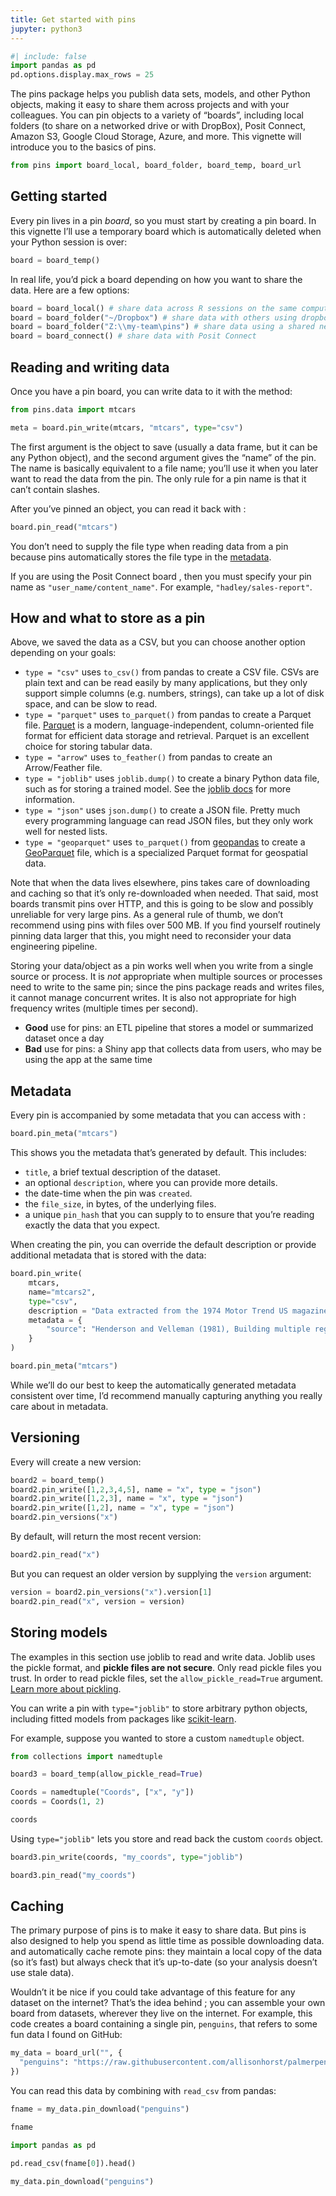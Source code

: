 ```yaml
---
title: Get started with pins
jupyter: python3
---
```


```python
#| include: false
import pandas as pd
pd.options.display.max_rows = 25
```

The pins package helps you publish data sets, models, and other Python objects, making it easy to share them across projects and with your colleagues.
You can pin objects to a variety of "boards", including local folders (to share on a networked drive or with DropBox), Posit Connect, Amazon S3,
Google Cloud Storage, Azure, and more.
This vignette will introduce you to the basics of pins.

```python
from pins import board_local, board_folder, board_temp, board_url
```

## Getting started

Every pin lives in a pin *board*, so you must start by creating a pin board.
In this vignette I'll use a temporary board which is automatically deleted when your Python session is over:

```python
board = board_temp()
```

In real life, you'd pick a board depending on how you want to share the data.
Here are a few options:


```python
board = board_local() # share data across R sessions on the same computer
board = board_folder("~/Dropbox") # share data with others using dropbox
board = board_folder("Z:\\my-team\pins") # share data using a shared network drive
board = board_connect() # share data with Posit Connect
```


## Reading and writing data

Once you have a pin board, you can write data to it with the [](`~pins.boards.BaseBoard.pin_write`) method:

```python
from pins.data import mtcars

meta = board.pin_write(mtcars, "mtcars", type="csv")
```

The first argument is the object to save (usually a data frame, but it can be any Python object), and the second argument gives the "name" of the pin.
The name is basically equivalent to a file name; you'll use it when you later want to read the data from the pin.
The only rule for a pin name is that it can't contain slashes.

After you've pinned an object, you can read it back with [](`~pins.boards.BaseBoard.pin_read`):

```python
board.pin_read("mtcars")
```

You don't need to supply the file type when reading data from a pin because pins automatically stores the file type in the [metadata](#metadata).

::: {.callout-note}
If you are using the Posit Connect board [](`~pins.board_connect`), then you must specify your pin name as
`"user_name/content_name"`. For example, `"hadley/sales-report"`.
:::

## How and what to store as a pin

Above, we saved the data as a CSV, but you can choose another option depending on your goals:

-   `type = "csv"` uses `to_csv()` from pandas to create a CSV file. CSVs are plain text and can be read easily by many applications, but they only support simple columns (e.g. numbers, strings), can take up a lot of disk space, and can be slow to read.
-   `type = "parquet"` uses `to_parquet()` from pandas to create a Parquet file. [Parquet](https://parquet.apache.org/) is a modern, language-independent, column-oriented file format for efficient data storage and retrieval. Parquet is an excellent choice for storing tabular data.
-   `type = "arrow"` uses `to_feather()` from pandas to create an Arrow/Feather file.
-   `type = "joblib"` uses `joblib.dump()` to create a binary Python data file, such as for storing a trained model. See the [joblib docs](https://joblib.readthedocs.io/en/latest/) for more information.
-   `type = "json"` uses `json.dump()` to create a JSON file. Pretty much every programming language can read JSON files, but they only work well for nested lists.
-   `type = "geoparquet"` uses `to_parquet()` from [geopandas](https://github.com/geopandas/geopandas) to create a [GeoParquet](https://github.com/opengeospatial/geoparquet) file, which is a specialized Parquet format for geospatial data.

Note that when the data lives elsewhere, pins takes care of downloading and caching so that it's only re-downloaded when needed.
That said, most boards transmit pins over HTTP, and this is going to be slow and possibly unreliable for very large pins.
As a general rule of thumb, we don't recommend using pins with files over 500 MB.
If you find yourself routinely pinning data larger that this, you might need to reconsider your data engineering pipeline.

Storing your data/object as a pin works well when you write from a single source or process. It is _not_ appropriate when multiple sources or processes need to write to the same pin; since the pins package reads and writes files, it cannot manage concurrent writes. It is also not appropriate for high frequency writes (multiple times per second).

- **Good** use for pins: an ETL pipeline that stores a model or summarized dataset once a day
- **Bad** use for pins: a Shiny app that collects data from users, who may be using the app at the same time

## Metadata


Every pin is accompanied by some metadata that you can access with [](`~pins.boards.BaseBoard.pin_meta`):

```python
board.pin_meta("mtcars")
```

This shows you the metadata that’s generated by default. This includes:

* `title`, a brief textual description of the dataset.
* an optional `description`, where you can provide more details.
* the date-time when the pin was `created`.
* the `file_size`, in bytes, of the underlying files.
* a unique `pin_hash` that you can supply to [](`~pins.boards.BaseBoard.pin_read`) to ensure that you’re reading exactly the data that you expect.

When creating the pin, you can override the default description or provide additional metadata that is stored with the data:

```python
board.pin_write(
    mtcars,
    name="mtcars2",
    type="csv",
    description = "Data extracted from the 1974 Motor Trend US magazine, and comprises fuel consumption and 10 aspects of automobile design and performance for 32 automobiles (1973–74 models).",
    metadata = {
        "source": "Henderson and Velleman (1981), Building multiple regression models interactively. Biometrics, 37, 391–411."
    }
)
```

```python
board.pin_meta("mtcars")
```

While we’ll do our best to keep the automatically generated metadata consistent over time, I’d recommend manually capturing anything you really care about in metadata.


## Versioning

Every [](`~pins.boards.BaseBoard.pin_write`) will create a new version:

```python
board2 = board_temp()
board2.pin_write([1,2,3,4,5], name = "x", type = "json")
board2.pin_write([1,2,3], name = "x", type = "json")
board2.pin_write([1,2], name = "x", type = "json")
board2.pin_versions("x")
```

By default, [](`~pins.boards.BaseBoard.pin_read`) will return the most recent version:

```python
board2.pin_read("x")
```

But you can request an older version by supplying the `version` argument:

```python
version = board2.pin_versions("x").version[1]
board2.pin_read("x", version = version)
```

## Storing models

::: {.callout-warning}
The examples in this section use joblib to read and write data. Joblib uses the pickle format, and **pickle files are not secure**. Only read pickle files you trust. In order to read pickle files, set the `allow_pickle_read=True` argument. [Learn more about pickling](https://docs.python.org/3/library/pickle.html).
:::

You can write a pin with `type="joblib"` to store arbitrary python objects, including fitted models from packages like [scikit-learn](https://scikit-learn.org/).

For example, suppose you wanted to store a custom `namedtuple` object.

```python
from collections import namedtuple

board3 = board_temp(allow_pickle_read=True)

Coords = namedtuple("Coords", ["x", "y"])
coords = Coords(1, 2)

coords
```

Using `type="joblib"` lets you store and read back the custom `coords` object.

```python
board3.pin_write(coords, "my_coords", type="joblib")

board3.pin_read("my_coords")
```


## Caching

The primary purpose of pins is to make it easy to share data.
But pins is also designed to help you spend as little time as possible downloading data.
[](`~pins.boards.BaseBoard.pin_read`) and [](`~pins.boards.BaseBoard.pin_download`) automatically cache remote pins: they maintain a local copy of the data (so it's fast) but always check that it's up-to-date (so your analysis doesn't use stale data).

Wouldn't it be nice if you could take advantage of this feature for any dataset on the internet?
That's the idea behind [](`~pins.board_url`); you can assemble your own board from datasets, wherever they live on the internet.
For example, this code creates a board containing a single pin, `penguins`, that refers to some fun data I found on GitHub:

```python
my_data = board_url("", {
  "penguins": "https://raw.githubusercontent.com/allisonhorst/palmerpenguins/master/inst/extdata/penguins_raw.csv"
})
```

You can read this data by combining [](`~pins.boards.BaseBoard.pin_download`) with `read_csv` from pandas:

```python
fname = my_data.pin_download("penguins")

fname

```

```python
import pandas as pd

pd.read_csv(fname[0]).head()
```

```python
my_data.pin_download("penguins")
```
